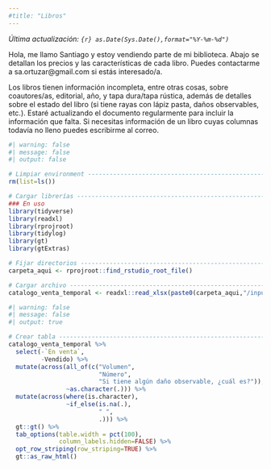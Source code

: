 ```yaml
---
#title: "Libros"
---
```


<p><i>Última actualización: `{r} as.Date(Sys.Date(),format="%Y-%m-%d")`</i></p>

Hola, me llamo Santiago y estoy vendiendo parte de mi biblioteca. Abajo se detallan los precios y las características de cada libro. Puedes contactarme a sa.ortuzar@gmail.com si estás interesado/a.

Los libros tienen información incompleta, entre otras cosas, sobre coautores/as, editorial, año, y tapa dura/tapa rústica, además de detalles sobre el estado del libro (si tiene rayas con lápiz pasta, daños observables, etc.). Estaré actualizando el documento regularmente para incluir la información que falta. Si necesitas información de un libro cuyas columnas todavía no lleno puedes escribirme al correo. 

```r
#| warning: false
#| message: false
#| output: false

# Limpiar environment ----------------------------------------------------------
rm(list=ls())

# Cargar librerías -------------------------------------------------------------
### En uso
library(tidyverse)
library(readxl)
library(rprojroot)
library(tidylog)
library(gt)
library(gtExtras)

# Fijar directorios ------------------------------------------------------------
carpeta_aqui <- rprojroot::find_rstudio_root_file()

# Cargar archivo ---------------------------------------------------------------
catalogo_venta_temporal <- readxl::read_xlsx(paste0(carpeta_aqui,"/input/libros.xlsx"))
```

```r
#| warning: false
#| message: false
#| output: true

# Crear tabla ------------------------------------------------------------------
catalogo_venta_temporal %>% 
  select(-`En venta`,
         -Vendido) %>% 
  mutate(across(all_of(c("Volumen",
                         "Número",
                         "Si tiene algún daño observable, ¿cuál es?")),
                ~as.character(.))) %>% 
  mutate(across(where(is.character),
                ~if_else(is.na(.),
                         " ",
                         .))) %>% 
  gt::gt() %>% 
  tab_options(table.width = pct(100),
              column_labels.hidden=FALSE) %>%
  opt_row_striping(row_striping=TRUE) %>% 
  gt::as_raw_html()
```

